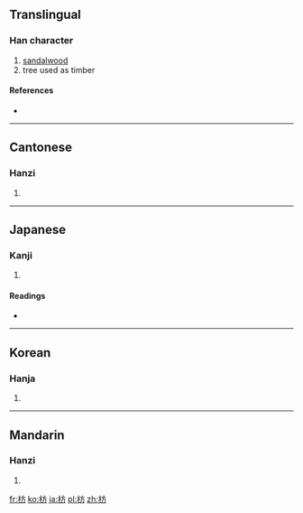 ==Translingual==

===Han character===
{{Han char|rn=75|rad=木|as=04|sn=8|four=4092<sub>7</sub>|canj=木卜竹尸 (DYHS)}}

# [[sandalwood]]
# tree used as timber

====References====
* {{Han ref|kx=0515.020|dkj=14532|dj=0903.020|hdz=21174.040|uh=678B|ud=26507|bh=AA44|bd=43588}}

----

==Cantonese==

===Hanzi===
{{yue-hanzi|jyut=|y=fong1}}

# {{defn|Cantonese|sort=木04}}

----

==Japanese==

===Kanji===
{{ja-kanji|grade=|rs=木04}}

# {{defn|Japanese|sort=木04}}

====Readings====
* {{ja-readings|on=[[ほう]] (hō), [[へい]] (hei)|kun=[[まゆみ]] (mayumi), [[ふしずけ]] (fushizuke), [[いかだ]] (ikada)}}

----

==Korean==

===Hanja===
{{ko-hanja|hangeul=방|eumhun=|rv=bang|mr=pang|y=pang}}

# {{defn|Korean|sort=木04}}

----

==Mandarin==

===Hanzi===
{{cmn-hanzi|pin=[[fāng]] ([[fang1]])|wg=fang<sup>1</sup>}}

# {{defn|Mandarin|sort=木04}}

[[fr:枋]]
[[ko:枋]]
[[ja:枋]]
[[pl:枋]]
[[zh:枋]]